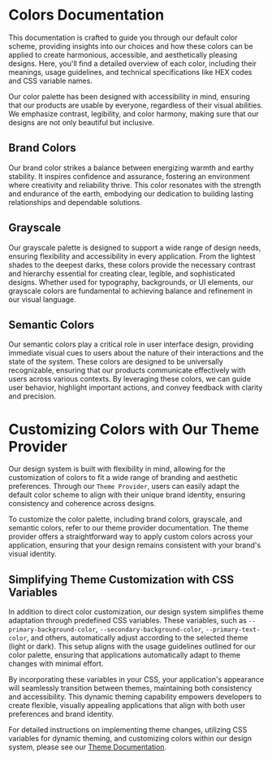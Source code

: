 
<Meta title="System/Colors" />

# Colors Documentation

This documentation is crafted to guide you through our default color scheme, providing insights into our choices and how these colors can be applied to create harmonious, accessible, and aesthetically pleasing designs. Here, you'll find a detailed overview of each color, including their meanings, usage guidelines, and technical specifications like HEX codes and CSS variable names.

Our color palette has been designed with accessibility in mind, ensuring that our products are usable by everyone, regardless of their visual abilities. We emphasize contrast, legibility, and color harmony, making sure that our designs are not only beautiful but inclusive.

## Brand Colors

Our brand color strikes a balance between energizing warmth and earthy stability. It inspires confidence and assurance, fostering an environment where creativity and reliability thrive. This color resonates with the strength and endurance of the earth, embodying our dedication to building lasting relationships and dependable solutions.

<ColorPalette>
  <ColorItem
    title="Brand Color"
    subtitle="Apply this color liberally to your layout; optimized for light themes."
    colors={{ "--brand-color": defaultColors.brandColor }}
  />
  <ColorItem
    title="Brand Accent Color"
    subtitle="A variation of the brand color for enhanced visibility on dark themes."
    colors={{ "--brand-accent-color": defaultColors.brandAccent }}
  />
</ColorPalette>

## Grayscale

Our grayscale palette is designed to support a wide range of design needs, ensuring flexibility and accessibility in every application. From the lightest shades to the deepest darks, these colors provide the necessary contrast and hierarchy essential for creating clear, legible, and sophisticated designs. Whether used for typography, backgrounds, or UI elements, our grayscale colors are fundamental to achieving balance and refinement in our visual language.

<ColorPalette>
  <ColorItem
    title="Light Shades Color"
    subtitle="Ideal for backgrounds in dark-on-light designs or as text color in inverted designs."
    colors={{ "--light-shades-color": defaultColors.lightShades }}
  />
  <ColorItem
    title="Light Accent Color"
    subtitle="A secondary option to light shades, adding variety and depth."
    colors={{ "--light-accent-color": defaultColors.lightAccent }}
  />
  <ColorItem
    title="Dark Shades Color"
    subtitle="For text in dark-on-light designs or as backgrounds in inverted designs."
    colors={{ "--dark-shades-color": defaultColors.darkShades }}
  />
  <ColorItem
    title="Dark Accent Color"
    subtitle="Serves as a secondary option to dark shades, enhancing contrast."
    colors={{ "--dark-accent-color": defaultColors.darkAccent }}
  />
</ColorPalette>

## Semantic Colors

Our semantic colors play a critical role in user interface design, providing immediate visual cues to users about the nature of their interactions and the state of the system. These colors are designed to be universally recognizable, ensuring that our products communicate effectively with users across various contexts. By leveraging these colors, we can guide user behavior, highlight important actions, and convey feedback with clarity and precision.

<ColorPalette>
  <ColorItem
    title="Success Color"
    subtitle="Indicates successful or positive actions."
    colors={{ "--success-color": defaultColors.success }}
  />
  <ColorItem
    title="Warning Color"
    subtitle="Highlights warnings or actions requiring caution."
    colors={{ "--warning-color": defaultColors.warning }}
  />
  <ColorItem
    title="Danger Color"
    subtitle="Signifies errors, dangers, or critical actions."
    colors={{ "--danger-color": defaultColors.danger }}
  />
</ColorPalette>

# Customizing Colors with Our Theme Provider

Our design system is built with flexibility in mind, allowing for the customization of colors to fit a wide range of branding and aesthetic preferences. Through our `Theme Provider`, users can easily adapt the default color scheme to align with their unique brand identity, ensuring consistency and coherence across designs.

To customize the color palette, including brand colors, grayscale, and semantic colors, refer to our theme provider documentation. The theme provider offers a straightforward way to apply custom colors across your application, ensuring that your design remains consistent with your brand's visual identity.

## Simplifying Theme Customization with CSS Variables

In addition to direct color customization, our design system simplifies theme adaptation through predefined CSS variables. These variables, such as `--primary-background-color`, `--secondary-background-color`, `--primary-text-color`, and others, automatically adjust according to the selected theme (light or dark). This setup aligns with the usage guidelines outlined for our color palette, ensuring that applications automatically adapt to theme changes with minimal effort.

By incorporating these variables in your CSS, your application's appearance will seamlessly transition between themes, maintaining both consistency and accessibility. This dynamic theming capability empowers developers to create flexible, visually appealing applications that align with both user preferences and brand identity.

For detailed instructions on implementing theme changes, utilizing CSS variables for dynamic theming, and customizing colors within our design system, please see our [Theme Documentation](?path=/docs/system-theme--docs).
